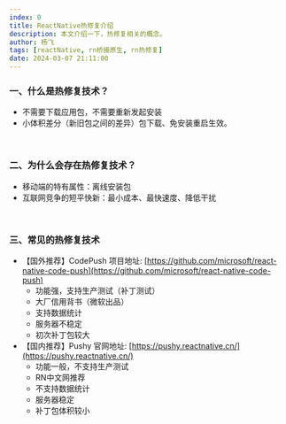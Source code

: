```yaml
---
index: 0
title: ReactNative热修复介绍
description: 本文介绍一下，热修复相关的概念。
author: 杨飞
tags: [reactNative, rn桥接原生, rn热修复]
date: 2024-03-07 21:11:00
---
```



### 一、什么是热修复技术？

- 不需要下载应用包，不需要重新发起安装
- 小体积差分（新旧包之间的差异）包下载、免安装重启生效。

<br />

### 二、为什么会存在热修复技术？

- 移动端的特有属性：离线安装包
- 互联网竞争的短平快新：最小成本、最快速度、降低干扰

<br />

### 三、常见的热修复技术

- 【国外推荐】CodePush 项目地址: [https://github.com/microsoft/react-native-code-push](https://github.com/microsoft/react-native-code-push)
  - 功能强，支持生产测试（补丁测试）
  - 大厂信用背书（微软出品）
  - 支持数据统计
  - 服务器不稳定
  - 初次补丁包较大
- 【国内推荐】Pushy 官网地址: [https://pushy.reactnative.cn/](https://pushy.reactnative.cn/)
  - 功能一般，不支持生产测试
  - RN中文网推荐
  - 不支持数据统计
  - 服务器稳定
  - 补丁包体积较小
